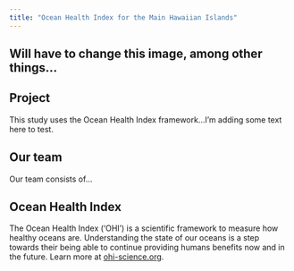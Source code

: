 ```yaml
---
title: "Ocean Health Index for the Main Hawaiian Islands"
---
```


<div class="page-lead" style="background-image:url(images/regions_1600x800.png)">
<div class="wrap page-lead-content">
<h2>Will have to change this image, among other things...</h2>

</div><!-- /.page-lead-content. -->
</div><!-- /.page-lead -->

<div class="tiles">

<div class="tile">
<h2 class="post-title"><i class="fa fa-book fa-2x"></i> Project</h2>
<p class="post-excerpt">

<!-- Suggested instructions: Add several sentences describing the project here.  -->
This study uses the Ocean Health Index framework...I'm adding some text here to test.


</p>
</div>

<div class="tile">
<h2 class="post-title"><i class="fa fa-cubes fa-2x"></i> Our team</h2>
<p class="post-excerpt">

<!-- Suggested instructions: Add several sentences describing the team here.  -->
Our team consists of...

</p>
</div>

<div class="tile">
<h2 class="post-title"><i class="fa fa-globe fa-2x"></i> Ocean Health Index </h2>
<p class="post-excerpt">
The Ocean Health Index ('OHI') is a scientific framework to measure how healthy oceans are. Understanding the state of our oceans is a step towards their being able to continue providing humans benefits now and in the future. Learn more at [ohi-science.org](http://ohi-science.org).
</p>
</div>
</div>
